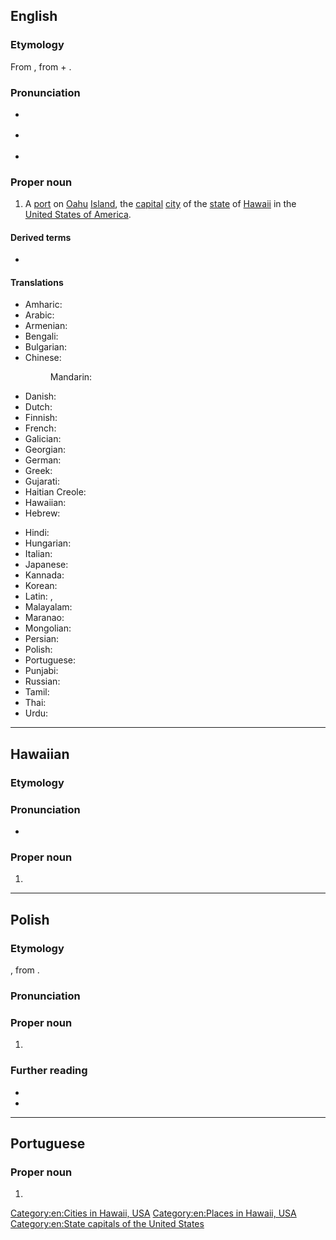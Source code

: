 ==English==
{{wp|lang=en}}

===Etymology===
From {{der|en|haw|Honolulu}}, from {{m|haw|hono||[[bay]], [[harbor]]}} + {{m|haw|lulu||[[shelter]]}}.

===Pronunciation===
* {{a|US}} {{IPA|en|/ˌhoʊ.nəˈluː.luː/}}
* {{a|UK}} {{IPA|en|/ˌhɒn.əˈluː.luː/}}
* {{rhymes|en|uːlu|s=4}}

===Proper noun===
{{en-proper noun}}

# A [[port]] on [[Oahu]] [[island|Island]], the [[capital]] [[city]] of the [[state]] of [[Hawaii]] in the [[United States of America]].

====Derived terms====
* {{l|en|City and County of Honolulu}}

====Translations====
{{trans-top|the capital of Hawaii}}
* Amharic: {{t|am|ሆኖሉሉ|sc=Ethi}}
* Arabic: {{t|ar|هُونُولُولُو|m}}
* Armenian: {{t|hy|Հոնոլուլու|sc=Armn}}
* Bengali: {{t|bn|হনলুলু}}
* Bulgarian: {{t|bg|Хонолулу|m}}
* Chinese:
*: Mandarin: {{t+|cmn|檀香山|tr=Tánxiāngshān|sc=Hani}}
* Danish: {{t|da|Honolulu}}
* Dutch: {{t|nl|Honoloeloe|n}}
* Finnish: {{t+|fi|Honolulu}}
* French: {{t+|fr|Honolulu}}
* Galician: {{t|gl|Honolulu}}
* Georgian: {{t|ka|ჰონოლულუ|sc=Geor}}
* German: {{t+|de|Honolulu}}
* Greek: {{t|el|Χονολούλου}}
* Gujarati: {{t|gu|હોનોલૂલૂ|sc=Gujr}}
* Haitian Creole: {{t|ht|Onloulou}}
* Hawaiian: {{t|haw|Honolulu}}
* Hebrew: {{t|he|הונולולו|tr=honolulu}}
{{trans-mid}}
* Hindi: {{t|hi|होनोलूलू}}
* Hungarian: {{t+|hu|Honolulu}}
* Italian: {{t+|it|Honolulu|f}}
* Japanese: {{t|ja|ホノルル|tr=Honoruru}}
* Kannada: {{t|kn|ಹೊನೊಲುಲು}}
* Korean: {{t|ko|호놀룰루}}
* Latin: {{t|la|Honolulu}}, {{t|la|Honolulum|n}}
* Malayalam: {{t|ml|ഹോണോലുലു}}
* Maranao: {{t|mrw|Honololo}}
* Mongolian: {{t|mn|Хонолулу}}
* Persian: {{t|fa|هونولولو}}
* Polish: {{t+|pl|Honolulu|n}}
* Portuguese: {{t|pt|Honolulu|f}}
* Punjabi: {{t|pa|ਹੋਨੋਲੁਲੁ}}
* Russian: {{t|ru|Гонолу́лу|m}}
* Tamil: {{t|ta|ஹொனலுலு}}
* Thai: {{t+|th|โฮโนลูลู|tr=Ḥonolūlū}}
* Urdu: {{t|ur|ہونولولو|tr=hōnōlūlū|sc=ur-Arab}}
{{trans-bottom}}

[[Category:en:Cities in Hawaii, USA]]
[[Category:en:Places in Hawaii, USA]]
[[Category:en:State capitals of the United States]]

----

==Hawaiian==

===Etymology===
{{compound|haw|hono|gloss1=bay, harbor|lulu|gloss2=shelter}}

===Pronunciation===
* {{haw-IPA}}

===Proper noun===
{{head|haw|proper noun}}

# {{place|haw|city/state capital|s/Hawaii|c/United States|t1=Honolulu}}

----

==Polish==
{{wp|lang=pl}}

===Etymology===
{{bor+|pl|en|Honolulu}}, from {{der|pl|haw|Honolulu}}.

===Pronunciation===
{{pl-p|a=LL-Q809 (pol)-Olaf-Honolulu.wav}}

===Proper noun===
{{pl-proper noun|n|indecl=yes}}

# {{place|pl|city/state capital|s/Hawaii|c/United States|t1=Honolulu}}

===Further reading===
* {{R:pl:WSJP}}
* {{R:pl:PWN}}

{{C|pl|Exonyms}}

----

==Portuguese==

===Proper noun===
{{pt-proper noun|f}}

# {{place|pt|city/state capital|s/Hawaii|c/United States|t1=Honolulu}}